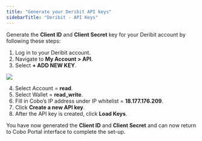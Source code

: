 ```yaml
---
title: "Generate your Deribit API keys"
sidebarTitle: "Deribit - API Keys"
---
```


Generate the **Client ID** and **Client Secret** key for your Deribit account by following these steps:

1) Log in to your Deribit account.
2) Navigate to **My Account > API**.
3) Select **+ ADD NEW KEY**.

<img src="/images/exchange-wallet/6.png" className="screenshot_modal"/>

4) Select Account = **read**.
5) Select Wallet = **read_write**.
6) Fill in Cobo’s IP address under IP whitelist = **18.177.176.209**.
7) Click **Create a new API key**.
8) After the API key is created, click **Load Keys**.

You have now generated the **Client ID** and **Client Secret** and can now return to Cobo Portal interface to complete the set-up.
